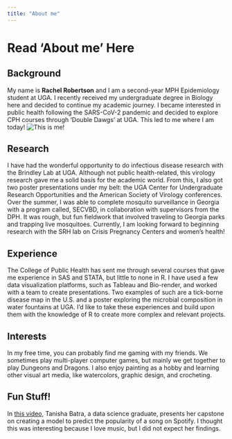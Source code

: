 ---
title: "About me"
---

# Read 'About me' Here

## Background

My name is **Rachel Robertson** and I am a second-year MPH Epidemiology student at UGA. I recently received my undergraduate degree in Biology here and decided to continue my academic journey. I became interested in public health following the SARS-CoV-2 pandemic and decided to explore CPH courses through ‘Double Dawgs’ at UGA. This led to me where I am today! ![This is me!](C:\Users\rrsta\OneDrive\Desktop\MADAcourseexercises\MADAcourserepo\IMG_7103.jpg)

## Research

I have had the wonderful opportunity to do infectious disease research with the Brindley Lab at UGA. Although not public health-related, this virology research gave me a solid basis for the academic world. From this, I also got two poster presentations under my belt: the UGA Center for Undergraduate Research Opportunities and the American Society of Virology conferences. Over the summer, I was able to complete mosquito surveillance in Georgia with a program called, SECVBD, in collaboration with supervisors from the DPH. It was rough, but fun fieldwork that involved traveling to Georgia parks and trapping live mosquitoes. Currently, I am looking forward to beginning research with the SRH lab on Crisis Pregnancy Centers and women’s health!

## Experience

The College of Public Health has sent me through several courses that gave me experience in SAS and STATA, but little to none in R. I have used a few data visualization platforms, such as Tableau and Bio-render, and worked with a team to create presentations. Two examples of such are a tick-borne disease map in the U.S. and a poster exploring the microbial composition in water fountains at UGA. I’d like to take these experiences and build upon them with the knowledge of R to create more complex and relevant projects.

## Interests

In my free time, you can probably find me gaming with my friends. We sometimes play multi-player computer games, but mainly we get together to play Dungeons and Dragons. I also enjoy painting as a hobby and learning other visual art media, like watercolors, graphic design, and crocheting.

## Fun Stuff!

In [this video](https://www.youtube.com/watch?v=IKmzUodHg9U&ab_channel=Sponteni), Tanisha Batra, a data science graduate, presents her capstone on creating a model to predict the popularity of a song on Spotify. I thought this was interesting because I love music, but I did not expect her findings.
